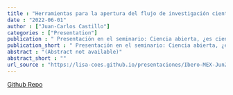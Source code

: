 ```yaml
---
title : "Herramientas para la apertura del flujo de investigación científica"
date : "2022-06-01"
author : ["Juan-Carlos Castillo"]
categories : ["Presentation"]
publication : " Presentación en el seminario: Ciencia abierta, ¿es ciencia accesible? . Universidad Iberoamericana de México  (Online)"
publication_short : " Presentación en el seminario: Ciencia abierta, ¿es ciencia accesible? . Universidad Iberoamericana de México  (Online)"
abstract : "(Abstract not available)"
abstract_short : ""
url_source : "https://lisa-coes.github.io/presentaciones/Ibero-MEX-Jun2022/iberomex2022.html"
---
```

[Github Repo](https://github.com/lisa-coes/presentaciones)
